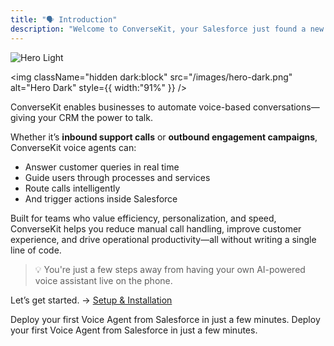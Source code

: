 ```yaml
---
title: "🗣️ Introduction"
description: "Welcome to ConverseKit, your Salesforce just found a new voice."
---
```


<img
  className="block dark:hidden"
  src="/images/hero-light.png"
  alt="Hero Light"
/>

<img
  className="hidden dark:block"
  src="/images/hero-dark.png"
  alt="Hero Dark"
  style={{ width:"91%" }}
/>

ConverseKit enables businesses to automate voice-based conversations—giving your CRM the power to talk.

Whether it’s **inbound support calls** or **outbound engagement campaigns**, ConverseKit voice agents can:

- Answer customer queries in real time
- Guide users through processes and services
- Route calls intelligently
- And trigger actions inside Salesforce

Built for teams who value efficiency, personalization, and speed, ConverseKit helps you reduce manual call handling, improve customer experience, and drive operational productivity—all without writing a single line of code.

> 💡 You're just a few steps away from having your own AI-powered voice assistant live on the phone.

Let’s get started. → [Setup & Installation](/Installation)

<CardGroup cols={2}>
  <Card title="Setup and Installation" icon="gear" href="https://docs.conversekit.ai/installation">
    Deploy your first Voice Agent from Salesforce in just a few minutes.
  </Card>
  <Card title="Quick Start" icon="rocket-launch" href="https://docs.conversekit.ai/quick-start">
    Deploy your first Voice Agent from Salesforce in just a few minutes.
  </Card>
</CardGroup>